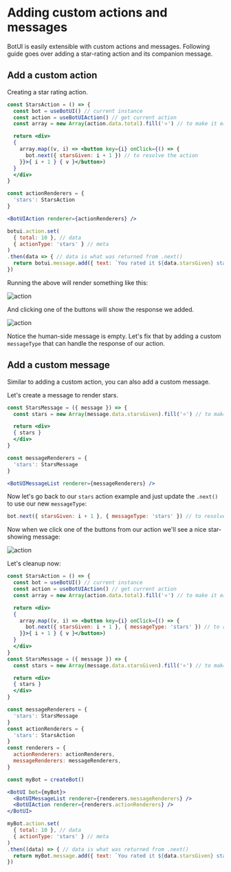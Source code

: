 
# Adding custom actions and messages

BotUI is easily extensible with custom actions and messages. Following guide goes over adding a star-rating action and its companion message.

## Add a custom action

Creating a star rating action.

```jsx
const StarsAction = () => {
  const bot = useBotUI() // current instance
  const action = useBotUIAction() // get current action
  const array = new Array(action.data.total).fill('⭐️') // to make it easier to iterate

  return <div>
  {
    array.map((v, i) => <button key={i} onClick={() => {
      bot.next({ starsGiven: i + 1 }) // to resolve the action
    }}>{ i + 1 } { v }</button>)
  }
  </div>
}
```

```js
const actionRenderers = {
  'stars': StarsAction
}
```

```jsx
<BotUIAction renderer={actionRenderers} />
```

```js
botui.action.set(
  { total: 10 }, // data
  { actionType: 'stars' } // meta
)
.then(data => { // data is what was returned from .next()
  return botui.message.add({ text: `You rated it ${data.starsGiven} stars!`  })
})
```

Running the above will render something like this:

![action](public/action-stars.png)

And clicking one of the buttons will show the response we added.

![action](public/resolved-1.png)

Notice the human-side message is empty. Let's fix that by adding a custom `messageType` that can handle the response of our action.

## Add a custom message

Similar to adding a custom action, you can also add a custom message.

Let's create a message to render stars.

```jsx
const StarsMessage = ({ message }) => {
  const stars = new Array(message.data.starsGiven).fill('⭐️') // to make it easier to iterate

  return <div>
  { stars }
  </div>
}
```

```js
const messageRenderers = {
  'stars': StarsMessage
}
```

```jsx
<BotUIMessageList renderer={messageRenderers} />
```

Now let's go back to our `stars` action example and just update the `.next()` to use our new `messageType`:

```js
bot.next({ starsGiven: i + 1 }, { messageType: 'stars' }) // to resolve the action
```

Now when we click one of the buttons from our action we'll see a nice star-showing message:

![action](public/resolved-2.png)


Let's cleanup now:

```jsx
const StarsAction = () => {
  const bot = useBotUI() // current instance
  const action = useBotUIAction() // get current action
  const array = new Array(action.data.total).fill('⭐️') // to make it easier to iterate

  return <div>
  {
    array.map((v, i) => <button key={i} onClick={() => {
      bot.next({ starsGiven: i + 1 }, { messageType: 'stars' }) // to resolve the action
    }}>{ i + 1 } { v }</button>)
  }
  </div>
}
const StarsMessage = ({ message }) => {
  const stars = new Array(message.data.starsGiven).fill('⭐️') // to make it easier to iterate

  return <div>
  { stars }
  </div>
}
```

```js
const messageRenderers = {
  'stars': StarsMessage
}
const actionRenderers = {
  'stars': StarsAction
}
const renderers = {
  actionRenderers: actionRenderers,
  messageRenderers: messageRenderers,
}
```

```js
const myBot = createBot()
```

```jsx
<BotUI bot={myBot}>
  <BotUIMessageList renderer={renderers.messageRenderers} />
  <BotUIAction renderer={renderers.actionRenderers} />
</BotUI>
```

```js
myBot.action.set(
  { total: 10 }, // data
  { actionType: 'stars' } // meta
)
.then((data) => { // data is what was returned from .next()
  return myBot.message.add({ text: `You rated it ${data.starsGiven} stars!`  })
})
```